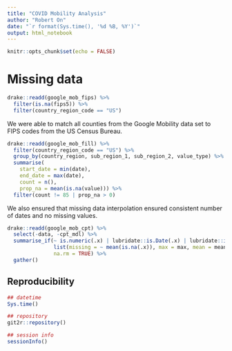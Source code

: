 ```yaml
---
title: "COVID Mobility Analysis"
author: "Robert On"
date: "`r format(Sys.time(), '%d %B, %Y')`"
output: html_notebook
---
```


```r
knitr::opts_chunk$set(echo = FALSE)
```

# Missing data

```r
drake::readd(google_mob_fips) %>% 
  filter(is.na(fips5)) %>%
  filter(country_region_code == "US")
```

We were able to match all counties from the Google Mobility data set to FIPS codes from the US Census Bureau.

```r
drake::readd(google_mob_fill) %>%
  filter(country_region_code == "US") %>%
  group_by(country_region, sub_region_1, sub_region_2, value_type) %>%
  summarise(
    start_date = min(date),
    end_date = max(date),
    count = n(),
    prop_na = mean(is.na(value))) %>%
  filter(count != 85 | prop_na > 0)
```

We also ensured that missing data interpolation ensured consistent number of dates and no missing values.

```r
drake::readd(google_mob_cpt) %>%
  select(-data, -cpt_mdl) %>%
  summarise_if(~ is.numeric(.x) | lubridate::is.Date(.x) | lubridate::is.difftime(.x),
               list(missing = ~ mean(is.na(.x)), max = max, mean = mean, min = min),
               na.rm = TRUE) %>%
  gather()
```

## Reproducibility

```r
## datetime
Sys.time() 

## repository
git2r::repository()

## session info
sessionInfo()
```
